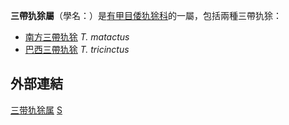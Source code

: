{{Automatic taxobox
 | image = ThreeBandArmadilloLyd.jpg
 | taxon = Tolypeutes
| authority = Illiger, 1811
 | subdivision_ranks = [[種_(生物)|物種]]
 | subdivision = 
*[[南方三帶犰狳|南方三帶犰狳]] ''T. matactus''
*[[巴西三帶犰狳|巴西三帶犰狳]] ''T. tricinctus''
}}

'''三帶犰狳屬'''（學名：''{{lang|la|Tolypeutes}}''）是[[有甲目|有甲目]][[倭犰狳科|倭犰狳科]]的一屬，包括兩種三帶犰狳：
*[[南方三帶犰狳|南方三帶犰狳]] ''T. matactus''
*[[巴西三帶犰狳|巴西三帶犰狳]] ''T. tricinctus''

==外部連結==
{{有甲目|2.}}
{{Cingulata}}
{{Taxonbar}}
{{commonscat|Tolypeutes}}
[[Category:三带犰狳属|]]
[[Category:1811年描述的分类群|S]]
{{Taxonomy-stub}}